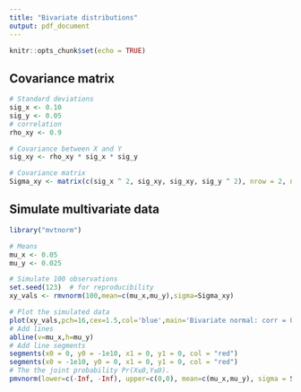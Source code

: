 ```yaml
---
title: "Bivariate distributions"
output: pdf_document
---
```


```r
knitr::opts_chunk$set(echo = TRUE)
```

## Covariance matrix
```r
# Standard deviations  
sig_x <- 0.10
sig_y <- 0.05
# correlation
rho_xy <- 0.9

# Covariance between X and Y
sig_xy <- rho_xy * sig_x * sig_y

# Covariance matrix
Sigma_xy <- matrix(c(sig_x ^ 2, sig_xy, sig_xy, sig_y ^ 2), nrow = 2, ncol = 2)

```

## Simulate multivariate data
```r

library("mvtnorm")

# Means
mu_x <- 0.05
mu_y <- 0.025

# Simulate 100 observations
set.seed(123)  # for reproducibility
xy_vals <- rmvnorm(100,mean=c(mu_x,mu_y),sigma=Sigma_xy)

# Plot the simulated data
plot(xy_vals,pch=16,cex=1.5,col='blue',main='Bivariate normal: corr = 0.9',xlab='x',ylab='y')
# Add lines
abline(v=mu_x,h=mu_y)
# Add line segments
segments(x0 = 0, y0 = -1e10, x1 = 0, y1 = 0, col = "red")
segments(x0 = -1e10, y0 = 0, x1 = 0, y1 = 0, col = "red")
# The the joint probability Pr(X≤0,Y≤0).
pmvnorm(lower=c(-Inf, -Inf), upper=c(0,0), mean=c(mu_x,mu_y), sigma = Sigma_xy)

```












